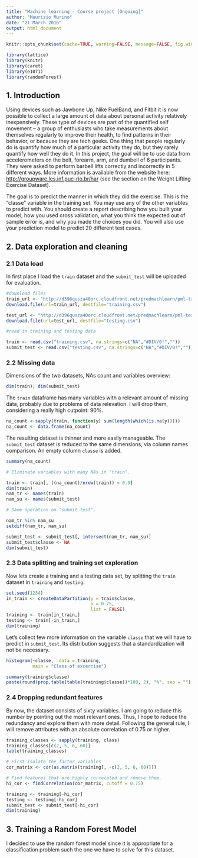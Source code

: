 ```yaml
---
title: "Machine learning - Course project [Ongoing]"
author: "Maurizio Murino"
date: "21 March 2016"
output: html_document
---
```


```r
knitr::opts_chunk$set(cache=TRUE, warning=FALSE, message=FALSE, fig.width=12)
```
```r
library(lattice)
library(knitr)
library(caret)
library(e1071)
library(randomForest)
```

## 1. Introduction

Using devices such as Jawbone Up, Nike FuelBand, and Fitbit it is now possible to collect a large amount of data about personal activity relatively inexpensively. These type of devices are part of the quantified self movement – a group of enthusiasts who take measurements about themselves regularly to improve their health, to find patterns in their behavior, or because they are tech geeks. One thing that people regularly do is quantify how much of a particular activity they do, but they rarely quantify how well they do it. In this project, the goal will be to use data from accelerometers on the belt, forearm, arm, and dumbell of 6 participants. They were asked to perform barbell lifts correctly and incorrectly in 5 different ways. More information is available from the website here: <http://groupware.les.inf.puc-rio.br/har> (see the section on the Weight Lifting Exercise Dataset).

The goal  is to predict the manner in which they did the exercise. This is the "classe" variable in the training set. You may use any of the other variables to predict with. You should create a report describing how you built your model, how you used cross validation, what you think the expected out of sample error is, and why you made the choices you did. You will also use your prediction model to predict 20 different test cases.

## 2. Data exploration and cleaning

### 2.1 Data load 

In first place I load the `train` dataset and the `submit_test` will be uploaded for evaluation.

```r
#download files
train_url <- "http://d396qusza40orc.cloudfront.net/predmachlearn/pml-training.csv"
download.file(url=train_url, destfile="training.csv")

test_url <- "http://d396qusza40orc.cloudfront.net/predmachlearn/pml-testing.csv"
download.file(url=test_url, destfile="testing.csv")

#read in training and testing data

train <- read.csv("training.csv", na.strings=c("NA","#DIV/0!",""))
submit_test <- read.csv("testing.csv", na.strings=c("NA","#DIV/0!",""))
```

### 2.2 Missing data 

Dimensions of the two datasets, NAs count and variables overview:

```r
dim(train); dim(submit_test)
```

The `train` dataframe has many variables with a relevant amount of missing data, probably due to problems of data relevation. I will drop them, considering a really high cutpoint: 90%.

```r
na_count <-sapply(train, function(y) sum(length(which(is.na(y)))))
na_count <- data.frame(na_count)
```

The resulting dataset is thinner and more easily manageable. The `submit_test` dataset is reduced to the same dimensions, via column names comparison. An empty column `classe` is added.

```r
summary(na_count)

# Eliminate variables with many NAs in "train".

train <- train[, ((na_count)/nrow(train)) < 0.9]
dim(train)
nam_tr <- names(train)
nam_su <- names(submit_test)

# Same operation on "submit test".

nam_tr %in% nam_su
setdiff(nam_tr, nam_su)

submit_test <- submit_test[, intersect(nam_tr, nam_su)]
submit_test$classe <- NA
dim(submit_test)
```

### 2.3 Data splitting and training set exploration

Now lets create a training and a testing data set, by splitting the `train` dataset in `training` and `testing`.

```r
set.seed(1234)
in_train <- createDataPartition(y = train$classe,
                                p = 0.75,
                                list = FALSE)
training <- train[in_train,]
testing <- train[-in_train,]
dim(training)
```

Let's collect few more information on the variable `classe` that we will have to predict in `submit_test`. Its distribution suggests that a standardization will not be necessary.

```r
histogram(~classe,  data = training,
          main = "Class of excercise")

summary(training$classe)
paste(round(prop.table(table(training$classe))*100, 2), "%", sep = "")


```

### 2.4 Dropping redundant features

By now, the dataset consists of sixty variables. I am going to reduce this number by pointing out the most relevant ones. Thus, I hope to reduce the redundancy and explore them with more detail. Following the general rule, I will remove attributes with an absolute correlation of 0.75 or higher.

```r
training_classes <- sapply(training, class)
training_classes[c(2, 5, 6, 60)]
table(training_classes)

# First isolate the factor variables
cor_matrix <- cor(as.matrix(training[, -c(2, 5, 6, 60)]))

# Find features that are highly correlated and remove them.
hi_cor <- findCorrelation(cor_matrix, cutoff = 0.75)

training <- training[-hi_cor]        
testing <- testing[-hi_cor]
submit_test <- submit_test[-hi_cor]
dim(training)
```

## 3. Training a Random Forest Model

I decided to use the random forest model since it is appropriate for a classification problem such the one we have to solve for this dataset. 

